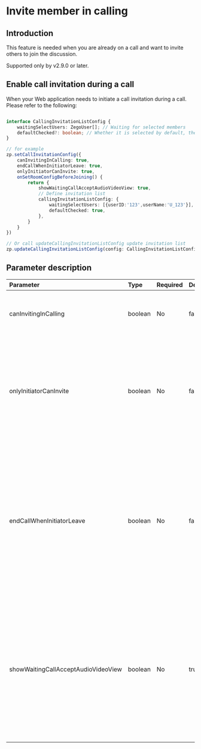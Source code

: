 # Invite member in calling


## Introduction

This feature is needed when you are already on a call and want to invite others to join the discussion.

<Note title="Note">
Supported only by v2.9.0 or later.
</Note>

## Enable call invitation during a call

When your Web application needs to initiate a call invitation during a call. Please refer to the following:

```typescript

interface CallingInvitationListConfig {
    waitingSelectUsers: ZegoUser[]; // Waiting for selected members
    defaultChecked?: boolean; // Whether it is selected by default, the default value is true
}

// for example
zp.setCallInvitationConfig({
    canInvitingInCalling: true,
    endCallWhenInitiatorLeave: true,
    onlyInitiatorCanInvite: true,
    onSetRoomConfigBeforeJoining() {
        return {
            showWaitingCallAcceptAudioVideoView: true,
            // Define invitation list
            callingInvitationListConfig: {
                waitingSelectUsers: [{userID:'123',userName:'U_123'}],
                defaultChecked: true,
            },
        }
    }
})

// Or call updateCallingInvitationListConfig update invitation list
zp.updateCallingInvitationListConfig(config: CallingInvitationListConfig)
```

## Parameter description

| Parameter                 | Type    | Required | Default  | Description               |
| :------------------------ | :-------| :----- | :----- | :----------------- |
| canInvitingInCalling      | boolean | No     | false   | Whether to allow invitations to be sent during a call. |
| onlyInitiatorCanInvite    | boolean | No     | false   | Whether only the call initiator has the permission to invite others to join the call. If it is set to false, all participants in the call can invite others. |
| endCallWhenInitiatorLeave | boolean | No     | false   | Whether the whole call should end when the call originator leaves the call (causing other participants to leave together). If it is set to false, the call can continue even if the initiator leaves. |
| showWaitingCallAcceptAudioVideoView | boolean | No     | true   | When a user is invited during a call, the Invite User window appears on the inviting party. If you want to hide this view, set it to false. You can cancel the invitation to this user in this view. |